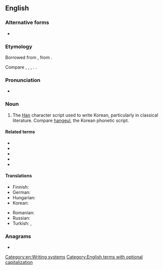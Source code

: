 {{also|Hanja}}
==English==
{{wikipedia}}

===Alternative forms===
* {{l|en|Hanja}}

===Etymology===
Borrowed from {{bor|en|ko|한자(漢字)}}, from {{der|en|ltc|-}} {{ltc-l|漢字|[[Chinese character]]|lit=Han Chinese + character}}.

Compare {{cog|yue|漢字|tr=hon<sup>3</sup> zi<sup>6</sup>}}, {{cog|ja|漢字|tr=kanji}}, {{cog|cmn|漢字|tr=hànzì}}, {{cog|vi|Hán tự}}. {{doublet|en|kanji}}.

===Pronunciation===
* {{a|US}} {{IPA|en|/ˈhɑn.d͡ʒə/|/ˈhɑn.d͡ʒɑ/}}

===Noun===
{{en-noun|hanja}}

# The [[Han]] character script used to write Korean, particularly in classical literature. Compare [[hangeul]], the Korean phonetic script. <!-- note that current academic writing often contains large quantities of hanja, it is hardly out of use! -->

====Related terms====
* {{l|en|hanjaeo}}
* {{l|en|hanmun}}
* {{l|en|hanzi}}
* {{l|en|kanji}}
* {{l|vi|Hán tự}}

====Translations====
{{trans-top|Han character script used to write Korean}}
* Finnish: {{t|fi|hanja}}
* German: {{t+|de|Hanja|n}}
* Hungarian: {{t|hu|handzsa}}
* Korean: {{t+|ko|한자(漢字)}}
{{trans-mid}}
* Romanian: {{t|ro|hanja|?}}
* Russian: {{t|ru|ханча́|f}}
* Turkish: {{t|tr|hanca}}, {{t|tr|hanja}}
{{trans-bottom}}

===Anagrams===
* {{anagrams|en|a=aahjn|Jahan}}

[[Category:en:Writing systems]]
[[Category:English terms with optional capitalization]]